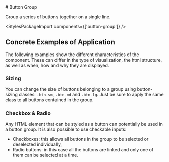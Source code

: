 
<Meta of={ButtonGroupStories} />

<div className="docs-title">
  # Button Group

  <link-design of={JSON.stringify(ButtonGroupStories)}></link-design>
</div>

<div className="lead">Group a series of buttons together on a single line.</div>

<Canvas sourceState="shown" of={ButtonGroupStories.Default} />
<div className="hide-col-default">
  <Controls of={ButtonGroupStories.Default} />
</div>

<StylesPackageImport components={['button-group']} />

## Concrete Examples of Application

The following examples show the different characteristics of the component. These can differ in the type of visualization, the html structure, as well as when, how and why they are displayed.

### Sizing

You can change the size of buttons belonging to a group using button-sizing classes: `.btn-sm`, `.btn-md` and `.btn-lg`.
Just be sure to apply the same class to all buttons contained in the group.

<Canvas of={ButtonGroupStories.Sizing} />

### Checkbox & Radio

Any HTML element that can be styled as a button can potentially be used in a button group.
It is also possible to use checkable inputs:

- Checkboxes: this allows all buttons in the group to be selected or deselected individually,
- Radio buttons: in this case all the buttons are linked and only one of them can be selected at a time.

<Canvas of={ButtonGroupStories.Checks} />
